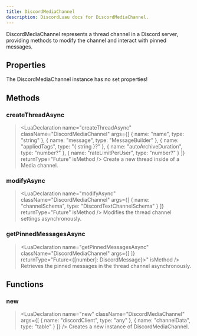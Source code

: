 ```yaml
---
title: DiscordMediaChannel
description: DiscordLuau docs for DiscordMediaChannel.
---
```

[//]: # (This file was automatically compiled through the Generator luau code under this repository)
[//]: # (if you want to edit the documentation of discord-luau, please write changes)
[//]: # (to the discord-luau repository itself, we extract the comments from discord-luau and translate)
[//]: # (them into markdown files that Nextra can interpret!)

[//]: # (----- DOCUMENT IMPORTS ----- )


[//]: # (----- DOCUMENT DESCRIPTION ----- )

DiscordMediaChannel represents a thread channel in a Discord server, providing methods to modify the channel and interact with pinned messages.

[//]: # (----- DOCUMENT PROPERTIES ----- )

## Properties

The DiscordMediaChannel instance has no set properties!

[//]: # (----- DOCUMENT METHODS ----- )

## Methods

### createThreadAsync

> <LuaDeclaration name="createThreadAsync" className="DiscordMediaChannel" args={[ { name: "name", type: "string" }, { name: "message", type: "MessageBuilder" }, { name: "appliedTags", type: "{ string }?" }, { name: "autoArchiveDuration", type: "number?" }, { name: "rateLimitPerUser", type: "number?" } ]} returnType="Future<unknown>" isMethod />
Create a new thread inside of a Media channel.
### modifyAsync

> <LuaDeclaration name="modifyAsync" className="DiscordMediaChannel" args={[ { name: "channelSchema", type: "DiscordTextChannelSchema" } ]} returnType="Future<unknown>" isMethod />
Modifies the thread channel settings asynchronously.
### getPinnedMessagesAsync

> <LuaDeclaration name="getPinnedMessagesAsync" className="DiscordMediaChannel" args={[  ]} returnType="Future<{[number]: DiscordMessage}>" isMethod />
Retrieves the pinned messages in the thread channel asynchronously.

[//]: # (----- DOCUMENT FUNCTIONS ----- )

## Functions

### new

> <LuaDeclaration name="new" className="DiscordMediaChannel" args={[ { name: "discordClient", type: "any" }, { name: "channelData", type: "table" } ]} />
Creates a new instance of DiscordMediaChannel.

